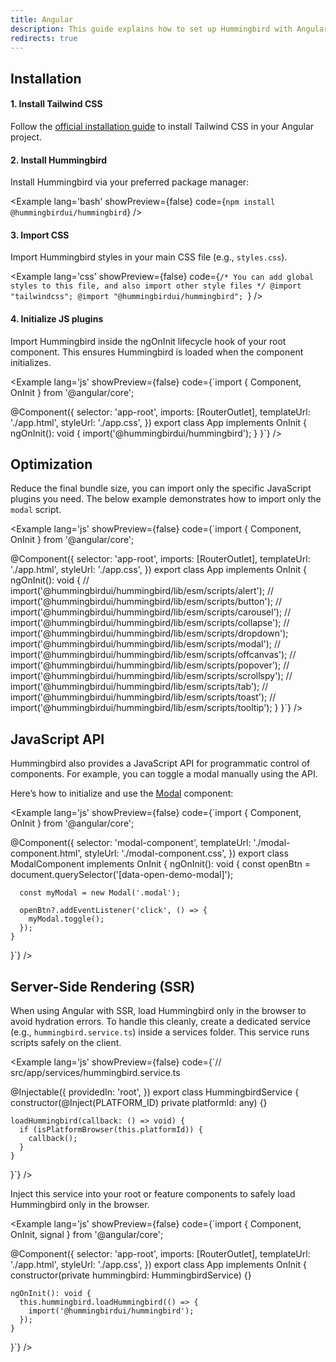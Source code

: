 ```yaml
---
title: Angular
description: This guide explains how to set up Hummingbird with Angular and Angular SSR using Tailwind CSS. It covers project setup, configuration, and usage so you can quickly build and style components in your Angular app.
redirects: true
---
```


## Installation

#### 1. Install Tailwind CSS

Follow the <a href="https://tailwindcss.com/docs/installation/framework-guides/angular" target="_blank" rel="noopener noreferrer">official installation guide</a> to install Tailwind CSS in your Angular project.

#### 2. Install Hummingbird

Install Hummingbird via your preferred package manager:

<Example lang='bash' showPreview={false} code={`npm install @hummingbirdui/hummingbird`} />

#### 3. Import CSS

Import Hummingbird styles in your main CSS file (e.g., `styles.css`).

<Example lang='css' showPreview={false} 
  code={`/* You can add global styles to this file, and also import other style files */
  @import "tailwindcss";
  @import "@hummingbirdui/hummingbird";
  `} />

#### 4. Initialize JS plugins

Import Hummingbird inside the ngOnInit lifecycle hook of your root component. This ensures Hummingbird is loaded when the component initializes.

<Example lang='js' showPreview={false}
  code={`import { Component, OnInit } from '@angular/core';

  @Component({
    selector: 'app-root',
    imports: [RouterOutlet],
    templateUrl: './app.html',
    styleUrl: './app.css',
  })
  export class App implements OnInit {
    ngOnInit(): void {
      import('@hummingbirdui/hummingbird');
    }
  }`} />

## Optimization

Reduce the final bundle size, you can import only the specific JavaScript plugins you need. The below example demonstrates how to import only the `modal` script.

<Example lang='js' showPreview={false}
  code={`import { Component, OnInit } from '@angular/core';

  @Component({
    selector: 'app-root',
    imports: [RouterOutlet],
    templateUrl: './app.html',
    styleUrl: './app.css',
  })
  export class App implements OnInit {
    ngOnInit(): void {
      // import('@hummingbirdui/hummingbird/lib/esm/scripts/alert');
      // import('@hummingbirdui/hummingbird/lib/esm/scripts/button');
      // import('@hummingbirdui/hummingbird/lib/esm/scripts/carousel');
      // import('@hummingbirdui/hummingbird/lib/esm/scripts/collapse');
      // import('@hummingbirdui/hummingbird/lib/esm/scripts/dropdown');
      import('@hummingbirdui/hummingbird/lib/esm/scripts/modal');
      // import('@hummingbirdui/hummingbird/lib/esm/scripts/offcanvas');
      // import('@hummingbirdui/hummingbird/lib/esm/scripts/popover');
      // import('@hummingbirdui/hummingbird/lib/esm/scripts/scrollspy');
      // import('@hummingbirdui/hummingbird/lib/esm/scripts/tab');
      // import('@hummingbirdui/hummingbird/lib/esm/scripts/toast');
      // import('@hummingbirdui/hummingbird/lib/esm/scripts/tooltip');
    }
  }`} />

## JavaScript API

Hummingbird also provides a JavaScript API for programmatic control of components. For example, you can toggle a modal manually using the API.

Here’s how to initialize and use the [Modal](/docs/components/modal) component:

<Example lang='js' showPreview={false}
  code={`import { Component, OnInit } from '@angular/core';

  @Component({
    selector: 'modal-component',
    templateUrl: './modal-component.html',
    styleUrl: './modal-component.css',
  })
  export class ModalComponent implements OnInit {
    ngOnInit(): void {
      const openBtn = document.querySelector('[data-open-demo-modal]');

      const myModal = new Modal('.modal');

      openBtn?.addEventListener('click', () => {
        myModal.toggle();
      });
    }
  }`} />

## Server-Side Rendering (SSR)

When using Angular with SSR, load Hummingbird only in the browser to avoid hydration errors. To handle this cleanly, create a dedicated service (e.g., `hummingbird.service.ts`) inside a services folder. This service runs scripts safely on the client.

<Example lang='js' showPreview={false}
  code={`// src/app/services/hummingbird.service.ts

  @Injectable({
    providedIn: 'root',
  })
  export class HummingbirdService {
    constructor(@Inject(PLATFORM_ID) private platformId: any) {}

    loadHummingbird(callback: () => void) {
      if (isPlatformBrowser(this.platformId)) {
        callback();
      }
    }
  }`} />

Inject this service into your root or feature components to safely load Hummingbird only in the browser.

<Example lang='js' showPreview={false}
  code={`import { Component, OnInit, signal } from '@angular/core';

  @Component({
    selector: 'app-root',
    imports: [RouterOutlet],
    templateUrl: './app.html',
    styleUrl: './app.css',
  })
  export class App implements OnInit {
    constructor(private hummingbird: HummingbirdService) {}

    ngOnInit(): void {
      this.hummingbird.loadHummingbird(() => {
        import('@hummingbirdui/hummingbird');
      });
    }
  }`} />
